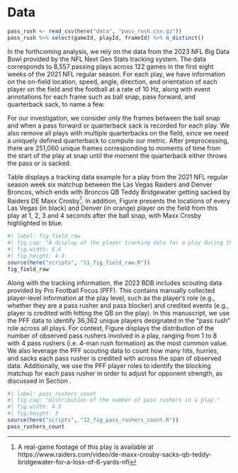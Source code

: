 # Data {#sec:data}

```r
pass_rush <- read_csv(here("data", "pass_rush.csv.gz"))
pass_rush %>% select(gameId, playId, frameId) %>% n_distinct()
```

In the forthcoming analysis, we rely on the data from the 2023 NFL Big Data Bowl provided by the NFL Next Gen Stats tracking system.
The data corresponds to 8,557 passing plays across 122 games in the first eight weeks of the 2021 NFL regular season. 
For each play, we have information on the on-field location, speed, angle, direction, and orientation of each player on the field and the football at a rate of 10 Hz, along with event annotations for each frame such as ball snap, pass forward, and quarterback sack, to name a few.

For our investigation, we consider only the frames between the ball snap and when a pass forward or quarterback sack is recorded for each play.
We also remove all plays with multiple quarterbacks on the field, since we need a uniquely defined quarterback to compute our metric.
After preprocessing, there are 251,060 unique frames corresponding to moments of time from the start of the play at snap until the moment the quarterback either throws the pass or is sacked.

Table \ref{tab:track} displays a tracking data example for a play from the 2021 NFL regular season week six matchup between the Las Vegas Raiders and Denver Broncos, which ends with Broncos QB Teddy Bridgewater getting sacked by Raiders DE Maxx Crosby[^crosbysack].
In addition, Figure \ref{fig:fig_field_raw} presents the locations of every Las Vegas (in black) and Denver (in orange) player on the field from this play at 1, 2, 3 and 4 seconds after the ball snap, with Maxx Crosby highlighted in blue. 

[^crosbysack]: A real-game footage of this play is available at https://www.raiders.com/video/de-maxx-crosby-sacks-qb-teddy-bridgewater-for-a-loss-of-6-yards-nfl

\begin{table}
\caption{Example of tracking data for a play during the Las Vegas Raiders versus Denver Broncos NFL game on October 17, 2021. The data shown here are for Raiders DE Maxx Crosby, and the frames included are between the ball snap and when the sack by Crosby is recorded. \label{tab:track}}
\centering
\begin{tabular}{ccccccccc}
\hline
frameId & x & y & s & a & dis & o & dir & event \\ 
\hline
7 & 67.68 & 29.89 & 0.34 & 1.57 & 0.04 & 124.86 & 88.21 & ball\_snap \\ 
8 & 67.76 & 29.89 & 0.69 & 2.13 & 0.08 & 124.07 & 89.59 & None \\ 
\vdots & \vdots & \vdots & \vdots & \vdots & \vdots & \vdots & \vdots & \vdots \\ 
50 & 73.67 & 25.06 & 4.19 & 2.62 & 0.42 & 134.21 & 125.26 & qb\_sack \\ 
\hline
\end{tabular}
\end{table}

```r
#| label: fig_field_raw
#| fig.cap: "A display of the player tracking data for a play during the Las Vegas Raiders (defense, in black) versus Denver Broncos (offense, in orange) NFL game on October 17, 2021. Raiders DE Maxx Crosby is highlighted in blue. Snapshots are captured at 1, 2, 3, and 4 seconds after the ball snap."
#| fig.width: 6.6
#| fig.height: 4.4
source(here("scripts", "11_fig_field_raw.R"))
fig_field_raw
```


Along with the tracking information, the 2023 BDB includes scouting data provided by Pro Football Focus (PFF). 
This contains manually collected player-level information at the play level, such as the player's role (e.g., whether they are a pass rusher and pass blocker) and credited events (e.g., player is credited with hitting the QB on the play).
In this manuscript, we use the PFF data to identify 36,362 unique players designated in the "pass rush" role across all plays.
For context, Figure \ref{fig:pass_rushers_count} displays the distribution of the number of observed pass rushers involved in a play, ranging from 1 to 8 with 4 pass rushers (i.e. 4-man rush formation) as the most common value.
We also leverage the PFF scouting data to count how many hits, hurries, and sacks each pass rusher is credited with across the span of observed data. 
Additionally, we use the PFF player roles to identify the blocking matchup for each pass rusher in order to adjust for opponent strength, as discussed in Section \ref{sec:methods}.

```r
#| label: pass_rushers_count
#| fig.cap: "Distribution of the number of pass rushers in a play."
#| fig.width: 4.5
#| fig.height: 3
source(here("scripts", "12_fig_pass_rushers_count.R"))
pass_rushers_count
```

